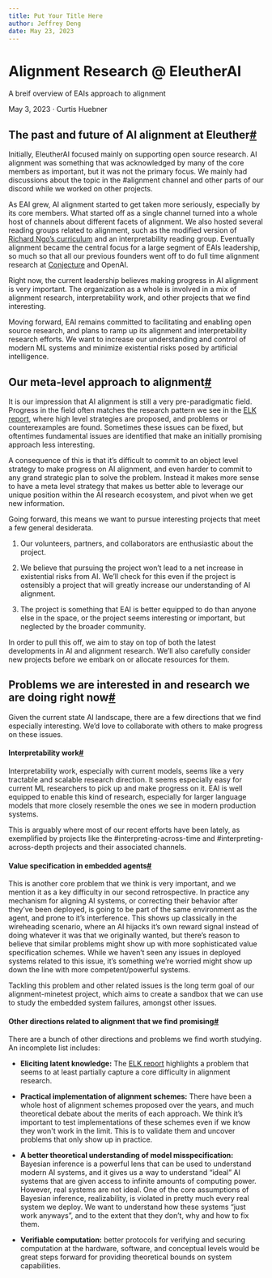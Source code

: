 ```yaml
---
title: Put Your Title Here
author: Jeffrey Deng
date: May 23, 2023
---
```

Alignment Research @ EleutherAI
===============================

A breif overview of EAIs approach to alignment

May 3, 2023 · Curtis Huebner

The past and future of AI alignment at Eleuther[#](#the-past-and-future-of-ai-alignment-at-eleuther)
----------------------------------------------------------------------------------------------------

Initially, EleutherAI focused mainly on supporting open source research. AI alignment was something that was acknowledged by many of the core members as important, but it was not the primary focus. We mainly had discussions about the topic in the #alignment channel and other parts of our discord while we worked on other projects.

As EAI grew, AI alignment started to get taken more seriously, especially by its core members. What started off as a single channel turned into a whole host of channels about different facets of alignment. We also hosted several reading groups related to alignment, such as the modified version of [Richard Ngo’s curriculum](https://www.alignmentforum.org/posts/Zmwkz2BMvuFFR8bi3/agi-safety-fundamentals-curriculum-and-application) and an interpretability reading group. Eventually alignment became the central focus for a large segment of EAIs leadership, so much so that all our previous founders went off to do full time alignment research at [Conjecture](https://conjecture.dev/) and OpenAI.

Right now, the current leadership believes making progress in AI alignment is very important. The organization as a whole is involved in a mix of alignment research, interpretability work, and other projects that we find interesting.

Moving forward, EAI remains committed to facilitating and enabling open source research, and plans to ramp up its alignment and interpretability research efforts. We want to increase our understanding and control of modern ML systems and minimize existential risks posed by artificial intelligence.

Our meta-level approach to alignment[#](#our-meta-level-approach-to-alignment)
------------------------------------------------------------------------------

It is our impression that AI alignment is still a very pre-paradigmatic field. Progress in the field often matches the research pattern we see in the [ELK report](https://docs.google.com/document/d/1WwsnJQstPq91_Yh-Ch2XRL8H_EpsnjrC1dwZXR37PC8/edit), where high level strategies are proposed, and problems or counterexamples are found. Sometimes these issues can be fixed, but oftentimes fundamental issues are identified that make an initially promising approach less interesting.

A consequence of this is that it’s difficult to commit to an object level strategy to make progress on AI alignment, and even harder to commit to any grand strategic plan to solve the problem. Instead it makes more sense to have a meta level strategy that makes us better able to leverage our unique position within the AI research ecosystem, and pivot when we get new information.

Going forward, this means we want to pursue interesting projects that meet a few general desiderata.

1.  Our volunteers, partners, and collaborators are enthusiastic about the project.
    
2.  We believe that pursuing the project won’t lead to a net increase in existential risks from AI. We’ll check for this even if the project is ostensibly a project that will greatly increase our understanding of AI alignment.
    
3.  The project is something that EAI is better equipped to do than anyone else in the space, or the project seems interesting or important, but neglected by the broader community.
    

In order to pull this off, we aim to stay on top of both the latest developments in AI and alignment research. We’ll also carefully consider new projects before we embark on or allocate resources for them.

Problems we are interested in and research we are doing right now[#](#problems-we-are-interested-in-and-research-we-are-doing-right-now)
----------------------------------------------------------------------------------------------------------------------------------------

Given the current state AI landscape, there are a few directions that we find especially interesting. We’d love to collaborate with others to make progress on these issues.

#### Interpretability work[#](#interpretability-work)

Interpretability work, especially with current models, seems like a very tractable and scalable research direction. It seems especially easy for current ML researchers to pick up and make progress on it. EAI is well equipped to enable this kind of research, especially for larger language models that more closely resemble the ones we see in modern production systems.

This is arguably where most of our recent efforts have been lately, as exemplified by projects like the #interpreting-across-time and #interpreting-across-depth projects and their associated channels.

#### Value specification in embedded agents[#](#value-specification-in-embedded-agents)

This is another core problem that we think is very important, and we mention it as a key difficulty in our second retrospective. In practice any mechanism for aligning AI systems, or correcting their behavior after they’ve been deployed, is going to be part of the same environment as the agent, and prone to it’s interference. This shows up classically in the wireheading scenario, where an AI hijacks it’s own reward signal instead of doing whatever it was that we originally wanted, but there’s reason to believe that similar problems might show up with more sophisticated value specification schemes. While we haven’t seen any issues in deployed systems related to this issue, it’s something we’re worried might show up down the line with more competent/powerful systems.

Tackling this problem and other related issues is the long term goal of our alignment-minetest project, which aims to create a sandbox that we can use to study the embedded system failures, amongst other issues.

#### Other directions related to alignment that we find promising[#](#other-directions-related-to-alignment-that-we-find-promising)

There are a bunch of other directions and problems we find worth studying. An incomplete list includes:

*   **Eliciting latent knowledge:** The [ELK report](https://docs.google.com/document/d/1WwsnJQstPq91_Yh-Ch2XRL8H_EpsnjrC1dwZXR37PC8/edit) highlights a problem that seems to at least partially capture a core difficulty in alignment research.
    
*   **Practical implementation of alignment schemes:** There have been a whole host of alignment schemes proposed over the years, and much theoretical debate about the merits of each approach. We think it’s important to test implementations of these schemes even if we know they won't work in the limit. This is to validate them and uncover problems that only show up in practice.
    
*   **A better theoretical understanding of model misspecification:** Bayesian inference is a powerful lens that can be used to understand modern AI systems, and it gives us a way to understand “ideal” AI systems that are given access to infinite amounts of computing power. However, real systems are not ideal. One of the core assumptions of Bayesian inference, realizability, is violated in pretty much every real system we deploy. We want to understand how these systems “just work anyways”, and to the extent that they don’t, why and how to fix them.
    
*   **Verifiable computation:** better protocols for verifying and securing computation at the hardware, software, and conceptual levels would be great steps forward for providing theoretical bounds on system capabilities.